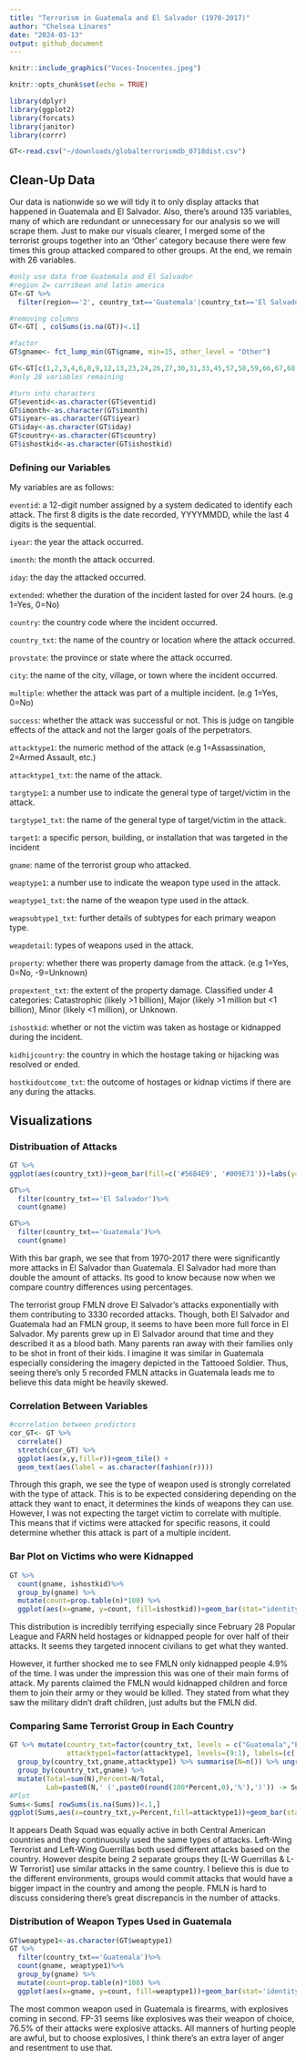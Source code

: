 ```yaml
---
title: "Terrorism in Guatemala and El Salvador (1970-2017)"
author: "Chelsea Linares"
date: "2024-03-13"
output: github_document
---
```


```r
knitr::include_graphics("Voces-Inocentes.jpeg")
```


```r
knitr::opts_chunk$set(echo = TRUE)
```


```r
library(dplyr)
library(ggplot2)
library(forcats)
library(janitor)
library(corrr)
```



```r
GT<-read.csv("~/downloads/globalterrorismdb_0718dist.csv")
```

## Clean-Up Data

Our data is nationwide so we will tidy it to only display attacks that happened in Guatemala and El Salvador. Also, there's around 135 variables, many of which are redundant or unnecessary for our analysis so we will scrape them. Just to make our visuals clearer, I merged some of the terrorist groups together into an 'Other' category because there were few times this group attacked compared to other groups. At the end, we remain with 26 variables.

```r
#only use data from Guatemala and El Salvador
#region 2= carribean and latin america
GT<-GT %>%
  filter(region=='2', country_txt=='Guatemala'|country_txt=='El Salvador')

#removing columns
GT<-GT[ , colSums(is.na(GT))<.1] 

#factor
GT$gname<- fct_lump_min(GT$gname, min=15, other_level = "Other")

GT<-GT[c(1,2,3,4,6,8,9,12,13,23,24,26,27,30,31,33,45,57,58,59,66,67,68,70,72,74)] #predictors to keep
#only 28 variables remaining

#turn into characters
GT$eventid<-as.character(GT$eventid)
GT$imonth<-as.character(GT$imonth)
GT$iyear<-as.character(GT$iyear)
GT$iday<-as.character(GT$iday)
GT$country<-as.character(GT$country)
GT$ishostkid<-as.character(GT$ishostkid)

```
### Defining our Variables

My variables are as follows:

`eventid`: a 12-digit number assigned by a system dedicated to identify each attack. The first 8 digits is the date recorded, YYYYMMDD, while the last 4 digits is the sequential. 

`iyear`: the year the attack occurred.

`imonth`: the month the attack occurred.

`iday`: the day the attacked occurred.

`extended`: whether the duration of the incident lasted for over 24 hours. (e.g 1=Yes, 0=No)

`country`: the country code where the incident occurred. 

`country_txt`: the name of the country or location where the attack occurred.

`provstate`: the province or state where the attack occurred.

`city`: the name of the city, village, or town where the incident occurred.

`multiple`: whether the attack was part of a multiple incident. (e.g 1=Yes, 0=No)

`success`: whether the attack was successful or not. This is judge on tangible effects of the attack and not the larger goals of the perpetrators.

`attacktype1`: the numeric method of the attack (e.g 1=Assassination, 2=Armed Assault, etc.)

`attacktype1_txt`: the name of the attack.

`targtype1`: a number use to indicate the general type of target/victim in the attack. 

`targtype1_txt`: the name of the general type of target/victim in the attack. 

`target1`: a specific person, building, or installation that was targeted in the incident

`gname`: name of the terrorist group who attacked. 

`weaptype1`: a number use to indicate the weapon type used in the attack.

`weaptype1_txt`: the name of the weapon type used in the attack.

`weapsubtype1_txt`: further details of subtypes for each primary weapon type.

`weapdetail`: types of weapons used in the attack.

`property`: whether there was property damage from the attack. (e.g 1=Yes, 0=No, -9=Unknown)

`propextent_txt`: the extent of the property damage. Classified under 4 categories: Catastrophic (likely >1 billion), Major (likely >1 million but <1 billion), Minor (likely <1 million), or Unknown.

`ishostkid`: whether or not the victim was taken as hostage or kidnapped during the incident. 

`kidhijcountry`: the country in which the hostage taking or hijacking was resolved or ended.

`hostkidoutcome_txt`: the outcome of hostages or kidnap victims if there are any during the attacks. 



## Visualizations

### Distribuation of Attacks
```r
GT %>%
ggplot(aes(country_txt))+geom_bar(fill=c('#56B4E9', '#009E73'))+labs(y="Number of Attacks",x="Country",title="Number of Attacks in each Country")

GT%>%
  filter(country_txt=='El Salvador')%>%
  count(gname)

GT%>%
  filter(country_txt=='Guatemala')%>%
  count(gname)

```

With this bar graph, we see that from 1970-2017 there were significantly more attacks in El Salvador than Guatemala. El Salvador had more than double the amount of attacks. Its good to know because now when we compare country differences using percentages. 

The terrorist group FMLN drove El Salvador's attacks exponentially with them contributing to 3330 recorded attacks. Though, both El Salvador and Guatemala had an FMLN group, it seems to have been more full force in El Salvador. My parents grew up in El Salvador around that time and they described it as a blood bath. Many parents ran away with their families only to be shot in front of their kids. I imagine it was similar in Guatemala especially considering the imagery depicted in the Tattooed Soldier. Thus, seeing there's only 5 recorded FMLN attacks in Guatemala leads me to believe this data might be heavily skewed.   

### Correlation Between Variables
```r
#correlation between predictors
cor_GT<- GT %>%
  correlate()
  stretch(cor_GT) %>%
  ggplot(aes(x,y,fill=r))+geom_tile() +
  geom_text(aes(label = as.character(fashion(r))))
```

Through this graph, we see the type of weapon used is strongly correlated with the type of attack. This is to be expected considering depending on the attack they want to enact, it determines the kinds of weapons they can use. However, I was not expecting the target victim to correlate with multiple. This means that if victims were attacked for specific reasons, it could determine whether this attack is part of a multiple incident.



### Bar Plot on Victims who were Kidnapped

```r
GT %>% 
  count(gname, ishostkid)%>%
  group_by(gname) %>% 
  mutate(count=prop.table(n)*100) %>%
  ggplot(aes(x=gname, y=count, fill=ishostkid))+geom_bar(stat="identity")+ geom_text(aes(label=paste0(sprintf("%1.1f",count),"%")),position=position_stack(vjust = .5))+theme_bw()+labs(y="Percentage",x="Terrorist Groups", )+coord_flip()+scale_fill_discrete(name="Victim Kidnapped", breaks=c(0,1), labels=c("No", "Yes"))
```

This distribution is incredibly terrifying especially since February 28 Popular League and FARN held hostages or kidnapped people for over half of their attacks. It seems they targeted innocent civilians to get what they wanted. 

However, it further shocked me to see FMLN only kidnapped people 4.9% of the time. I was under the impression this was one of their main forms of attack. My parents claimed the FMLN would kidnapped children and force them to join their army or they would be killed. They stated from what they saw the military didn't draft children, just adults but the FMLN did. 

### Comparing Same Terrorist Group in Each Country

```r
GT %>% mutate(country_txt=factor(country_txt, levels = c("Guatemala","El Salvador")),
              attacktype1=factor(attacktype1, levels=(9:1), labels=(c('Unknown','Unarmed Assault', 'Facility/Infrastructure Attack', 'Hostage Taking (Kidnapping)', 'Hostage Taking (Barricade Incident)','Hijacking', 'Bombing/Explosion', 'Armed Assault', 'Assassination'))), gname=factor(gname, levels = c("Death Squad","Left-Wing Terrorists", "Left-Wing Guerrillas", "Farabundo Marti National Liberation Front (FMLN)"), labels=c('Death Squad', 'L-W Terrorist', 'L-W Guerrillas', "FMLN"))) %>%
  group_by(country_txt,gname,attacktype1) %>% summarise(N=n()) %>% ungroup() %>%
  group_by(country_txt,gname) %>% 
  mutate(Total=sum(N),Percent=N/Total,
         Lab=paste0(N,' (',paste0(round(100*Percent,0),'%'),')')) -> Sums
#Plot
Sums<-Sums[ rowSums(is.na(Sums))<.1,] 
ggplot(Sums,aes(x=country_txt,y=Percent,fill=attacktype1))+geom_bar(stat='identity',position = position_stack())+facet_wrap(.~gname)+geom_text(aes(label=Lab),position = position_stack(vjust = .5),size=2)+labs(x="Country", title = "Distribution of Terrorist Groups Based on Each Country")
```

It appears Death Squad was equally active in both Central American countries and they continuously used the same types of attacks. Left-Wing Terrorist and Left-Wing Guerrillas both used different attacks based on the country. However despite being 2 separate groups they [L-W Guerrillas & L-W Terrorist] use similar attacks in the same country. I believe this is due to the different environments, groups would commit attacks that would have a bigger impact in the country and among the people. FMLN is hard to discuss considering there's great discrepancis in the number of attacks.  

### Distribution of Weapon Types Used in Guatemala
```r
GT$weaptype1<-as.character(GT$weaptype1)
GT %>% 
  filter(country_txt=='Guatemala')%>%
  count(gname, weaptype1)%>%
  group_by(gname) %>% 
  mutate(count=prop.table(n)*100) %>%
  ggplot(aes(x=gname, y=count, fill=weaptype1))+geom_bar(stat='identity')+  geom_text(aes(label=paste0(sprintf("%1.1f",count),"%")),position=position_stack(vjust = .5))+labs(y="Percentage",x="Group who Attacked",title="Weapon Types Used In Attacks In Guatemala ")+coord_flip()+scale_fill_discrete(name="Weapon Types", breaks=c(10, 11,13, 5, 6,8,9), labels=c("Vehicle", "Sabotage Equipment", "Unknown", "Firearms", "Explosives","Incendiary", "Melee"))

```

The most common weapon used in Guatemala is firearms, with explosives coming in second. FP-31 seems like explosives was their weapon of choice, 76.5% of their attacks were explosive attacks. All manners of hurting people are awful, but to choose explosives, I think there's an extra layer of anger and resentment to use that. 







